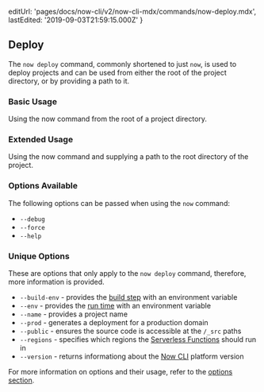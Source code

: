 
  editUrl: 'pages/docs/now-cli/v2/now-cli-mdx/commands/now-deploy.mdx',
  lastEdited: '2019-09-03T21:59:15.000Z'
}

## Deploy

The `now deploy` command, commonly shortened to just `now`, is used to deploy projects and can be used from either the root of the project directory, or by providing a path to it.

### Basic Usage

<Snippet dark text="now" />
<Caption>Using the <InlineCode>now</InlineCode> command from the root of a project directory.</Caption>

### Extended Usage

<Snippet dark text="now [path-to-project]" />
<Caption>Using the <InlineCode>now</InlineCode> command and supplying a path to the root directory of the project.</Caption>

### Options Available

The following options can be passed when using the `now` command:

- `--debug`
- `--force`
- `--help`

### Unique Options

These are options that only apply to the `now deploy` command, therefore, more information is provided.

- `--build-env` - provides the [build step](/docs/v2/build-step) with an environment variable
- `--env` - provides the [run time](/docs/v2/serverless-functions#env-and-secrets) with an environment variable
- `--name` - provides a project name
- `--prod` - generates a deployment for a production domain
- `--public` - ensures the source code is accessible at the `/_src` paths
- `--regions` - specifies which regions the [Serverless Functions](/docs/v2/serverless-functions) should run in
- `--version` - returns informationg about the [Now CLI](/download) platform version

For more information on options and their usage, refer to the [options section](#options).
